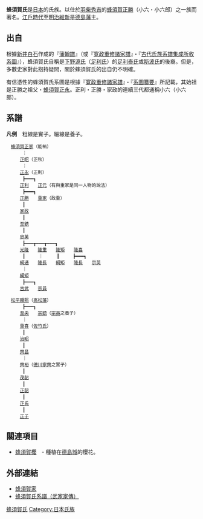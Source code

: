 {{japanese|image=Japanese Crest Maru ni Hidari Mannji.svg|japanese=蜂須賀氏|kana=はちすかし|romaji=Hachisuka-shi}}

'''蜂須賀氏'''是[[日本|日本]]的氏族。以仕於[[羽柴秀吉|羽柴秀吉]]的[[蜂須賀正勝|蜂須賀正勝]]（小六・小六郎）之一族而著名。[[江戶時代|江戶時代]]至[[明治維新|明治維新]]是[[德島藩|德島藩]]主。

== 出自 ==
根據[[新井白石|新井白石]]作成的『[[藩翰譜|藩翰譜]]』（或『[[寛政重修諸家譜|寛政重修諸家譜]]』・『[[古代氏族系譜集成所收系圖|古代氏族系譜集成所收系圖]]』），蜂須賀氏自稱是[[下野源氏|下野源氏]]（[[足利氏|足利氏]]）的[[足利泰氏|足利泰氏]]或[[斯波氏|斯波氏]]的後裔。但是，多數史家對此抱持疑問，關於蜂須賀氏的出自仍不明確。

有信憑性的蜂須賀氏系圖是根據『[[寛政重修諸家譜|寛政重修諸家譜]]』・『[[系圖纂要|系圖纂要]]』所記載，其始祖是正勝之祖父・[[蜂須賀正永|蜂須賀正永]]。正利・正勝・家政的連續三代都通稱小六（小六郎）。

== 系譜 ==
'''凡例'''　粗線是實子。細線是養子。

 　[[蜂須賀正家|蜂須賀正家]]（能祐）
 　　　 ￤
 　　　[[蜂須賀正昭|正昭]]（正秋）
 　　　 ￤
 　　　[[蜂須賀正永|正永]]（正則）
 　　　 ┣━━━┓
 　　　[[蜂須賀正利|正利]]　　[[蜂須賀正元|正元]]（有與重家是同一人物的說法）
 　　　 ┣━━━┓
 　　　[[蜂須賀正勝|正勝]]　　[[蜂須賀重家|重家]]（政重）
 　　　 ┃
 　　　[[蜂須賀家政|家政]]
 　　　 ┃
 　　　[[蜂須賀至鎮|至鎮]]
 　　　 ┃
 　　　[[蜂須賀忠英|忠英]]
 　　　 ┣━━━┳━━━┳━━━┓
 　　　[[蜂須賀光隆|光隆]]　　[[蜂須賀隆重|隆重]]　　[[蜂須賀隆矩|隆矩]]　　[[蜂須賀隆喜|隆喜]]
 　　　 ┃　　　｜　　　┃　　　┣━━━┓
 　　　[[蜂須賀綱通|綱通]]　　[[蜂須賀隆長|隆長]]　　[[蜂須賀綱矩|綱矩]]　　[[蜂須賀隆長|隆長]]　　[[蜂須賀宗英|宗英]]
 　　　 ｜
 　　　[[蜂須賀綱矩|綱矩]]
 　　　 ┣━━━┓
 　　　[[蜂須賀吉武|吉武]]　　[[蜂須賀宗員|宗員]]

 　[[松平賴熙|松平賴熙]]（[[高松藩|高松藩]]）
 　　　 ┣━━━┓
 　　　[[蜂須賀至央|至央]]　　[[蜂須賀宗鎮|宗鎮]]（[[蜂須賀宗英|宗英]]之養子）
 　　　 ｜
 　　　[[蜂須賀重喜|重喜]]（[[佐竹氏|佐竹氏]]）
 　　　 ┃
 　　　[[蜂須賀治昭|治昭]]
 　　　 ┃
 　　　[[蜂須賀齊昌|齊昌]]
 　　　 ｜
 　　　[[蜂須賀齊裕|齊裕]]（[[德川家齊|德川家齊]]之實子）
 　　　 ┃
 　　　[[蜂須賀茂韶|茂韶]]
 　　　 ┃
 　　　[[蜂須賀正韶|正韶]]
 　　　 ┃
 　　　[[蜂須賀正氏|正氏]]
 　　　 ┃
 　　　[[蜂須賀正子|正子]]

== 關連項目 ==
*[[蜂須賀櫻|蜂須賀櫻]]　- 種植在[[德島城|德島城]]的櫻花。

== 外部連結 ==
*[https://web.archive.org/web/20110807192830/http://www.ndl.go.jp/zoshoin/zousyo/21_hati.html 蜂須賀家]
*[http://www2.harimaya.com/sengoku/html/hatisuka.html 蜂須賀氏系譜（武家家傳）] {{Wayback|url=http://www2.harimaya.com/sengoku/html/hatisuka.html |date=20170529105539 }}

{{DEFAULTSORT:Hachisuka-shi}}

[[Category:蜂須賀氏|]]
[[Category:日本氏族|Category:日本氏族]]